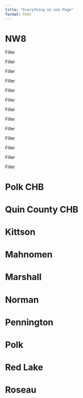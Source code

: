 ```yaml
---
title: "Everything on one Page"
format: html
---
```


# NW8

Filler



Filler

 

Filler

 

Filler

 

Filler


Filler


Filler


Filler


Filler


Filler


Filler


Filler


Filler

# Polk CHB

# Quin County CHB

# Kittson

# Mahnomen

# Marshall

# Norman

# Pennington

# Polk

# Red Lake

# Roseau
